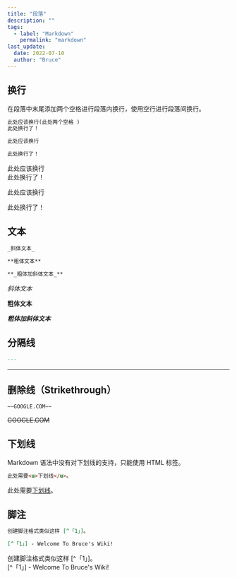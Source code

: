 ```yaml
---
title: "段落"
description: ""
tags:
  - label: "Markdown"
    permalink: "markdown"
last_update:
  date: 2022-07-10
  author: "Bruce"
---
```



## 换行

在段落中<TH>末尾添加两个空格</TH>进行<TH>段落内换行</TH>，使用<TH>空行</TH>进行<TH>段落间换行</TH>。

```markdown title="Markdown"
此处应该换行(此处两个空格 )
此处换行了！

此处应该换行

此处换行了！
```

此处应该换行  
此处换行了！

此处应该换行

此处换行了！

## 文本

```markdown title="Markdown"
_斜体文本_

**粗体文本**

**_粗体加斜体文本_**
```

_斜体文本_

**粗体文本**

**_粗体加斜体文本_**

## 分隔线

```markdown title="Markdown"
---
```

---

## 删除线（Strikethrough）

```markdown title="Markdown"
~~GOOGLE.COM~~
```

~~GOOGLE.COM~~

## 下划线

Markdown 语法中没有对下划线的支持，只能使用 HTML 标签。

```markdown title="Markdown"
此处需要<u>下划线</u>。
```

此处需要<u>下划线</u>。

## 脚注

```markdown title="Markdown"
创建脚注格式类似这样 [^「1」]。

[^「1」] - Welcome To Bruce's Wiki!
```

创建脚注格式类似这样 [^「1」]。  
[^「1」] - Welcome To Bruce's Wiki!
